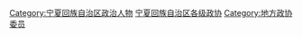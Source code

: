 [[Category:宁夏回族自治区政治人物‎|Category:宁夏回族自治区政治人物‎]]
[[Category:宁夏回族自治区各级政协|]]
[[Category:地方政协委员|Category:地方政协委员]]